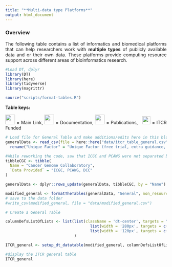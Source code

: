 ```yaml
---
title: "**Multi-data type Platforms**"
output: html_document
---
```


<style type="text/css">
  body{
  text-align: justify;
  text-justify: inter-word;
}
</style>

### **Overview**

The following table contains a list of informatics and biomedical platforms that can help researchers work with **multiple types** of publicly available data and or their own data. These platforms provide computing resource support across different areas of bioinformatics research.

```r
#Load DT, dplyr
library(DT)
library(here)
library(tidyverse)
library(magrittr)

source("scripts/format-tables.R")
```

**Table keys:**
<div title="Table keys">
<img src="resources/images/Hyperlink2.png"  height="30"> </img> = Main Link, <img src="resources/images/Documentation2.png" height="30"> </img> = Documentation, <img src="resources/images/Publication2.png" height="30"> </img> = Publications, &nbsp; <img src="ITCRLogo.png" height="25"> </img> = ITCR Funded
</div>

```r
# Load file for General Table and make additions/edits here in this block
generalData <- read_csv(file = here::here("data/itcr_table_general.csv")) %>%
  rename("Unique Factor" = "Unique Factor (free trial, extra guidance, privacy protection, development, unique dataset?)")

#While reworking the code, saw that ICGC and PCAWG were not separated by a comma and therefore ICGC wasn't linked
tibbleCGC <- tibble(
  Name = "Cancer Genome Collaboratory",
  `Data Provided` = "ICGC, PCAWG, DCC"
)

generalData <- dplyr::rows_update(generalData, tibbleCGC, by = "Name")

```

```r
modified_general <- formatTheTables(generalData, "General", non_resource = TRUE)
# save to the data folder
#write_csv(modified_general, file = "data/modified_general.csv")
```

```r
# Create a General Table

columnDefsListOfLists <- list(list(className = 'dt-center', targets = "_all"),
                                     list(width = '280px', targets = c(2)) ,
                                     list(width = '120px', targets = c(3))
                              )

ITCR_general <- setup_dt_datatable(modified_general, columnDefsListOfLists)
```

```r
#display the ITCR general table
ITCR_general
```
